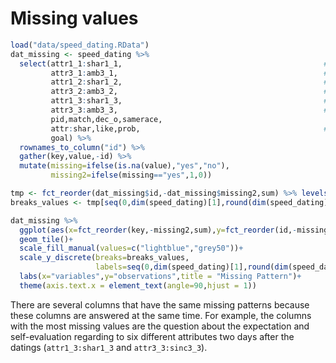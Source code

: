 # Missing values

```r
load("data/speed_dating.RData")
dat_missing <- speed_dating %>% 
  select(attr1_1:shar1_1,                                             # exp weight to others-1
         attr3_1:amb3_1,                                              # self-evaluate-1 (self)-1
         attr1_2:shar1_2,                                             # exp weight to others-3
         attr3_2:amb3_2,                                              # self-evaluate-1 (self)-3
         attr1_3:shar1_3,                                             # exp weight to others-4
         attr3_3:amb3_3,                                              # self-evaluate-1 (self)-4
         pid,match,dec_o,samerace,
         attr:shar,like,prob,                                         # score to others
         goal) %>% 
  rownames_to_column("id") %>% 
  gather(key,value,-id) %>% 
  mutate(missing=ifelse(is.na(value),"yes","no"),
         missing2=ifelse(missing=="yes",1,0))

tmp <- fct_reorder(dat_missing$id,-dat_missing$missing2,sum) %>% levels()
breaks_values <- tmp[seq(0,dim(speed_dating)[1],round(dim(speed_dating)[1]/4,-3))]

dat_missing %>% 
  ggplot(aes(x=fct_reorder(key,-missing2,sum),y=fct_reorder(id,-missing2,sum),fill=missing))+
  geom_tile()+
  scale_fill_manual(values=c("lightblue","grey50"))+
  scale_y_discrete(breaks=breaks_values,
                   labels=seq(0,dim(speed_dating)[1],round(dim(speed_dating)[1]/4,-3))[-1])+
  labs(x="variables",y="observations",title = "Missing Pattern")+
  theme(axis.text.x = element_text(angle=90,hjust = 1))
```

There are several columns that have the same missing patterns because these columns are answered at the same time. For example, the columns with the most missing values are the question about the expectation and self-evaluation regarding to six different attributes two days after the datings (`attr1_3:shar1_3` and `attr3_3:sinc3_3`).
